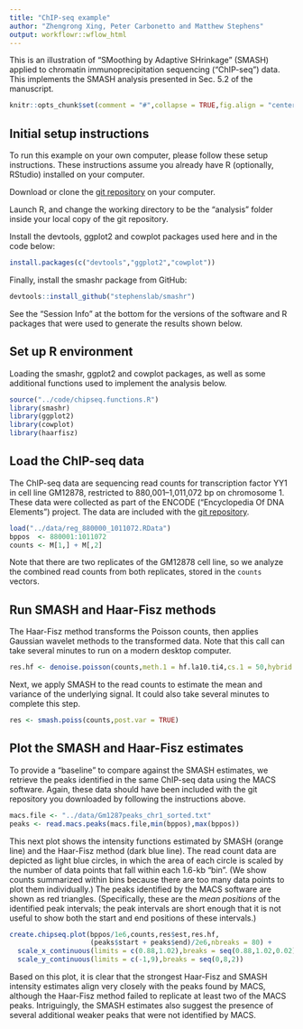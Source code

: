```yaml
---
title: "ChIP-seq example"
author: "Zhengrong Xing, Peter Carbonetto and Matthew Stephens"
output: workflowr::wflow_html
---
```


This is an illustration of "SMoothing by Adaptive SHrinkage" (SMASH)
applied to chromatin immunoprecipitation sequencing ("ChIP-seq")
data. This implements the SMASH analysis presented in Sec. 5.2 of the
manuscript.

```r
knitr::opts_chunk$set(comment = "#",collapse = TRUE,fig.align = "center")
```

Initial setup instructions
--------------------------

To run this example on your own computer, please follow these setup
instructions. These instructions assume you already have R (optionally,
RStudio) installed on your computer.

Download or clone the [git repository][smash-github] on your computer.

Launch R, and change the working directory to be the "analysis" folder
inside your local copy of the git repository.

Install the devtools, ggplot2 and cowplot packages used here and in
the code below:

```r
install.packages(c("devtools","ggplot2","cowplot"))
```

Finally, install the smashr package from GitHub:

```r
devtools::install_github("stephenslab/smashr")
```

See the "Session Info" at the bottom for the versions of the software
and R packages that were used to generate the results shown below.

Set up R environment
--------------------

Loading the smashr, ggplot2 and cowplot packages, as well as some
additional functions used to implement the analysis below.

```r
source("../code/chipseq.functions.R")
library(smashr)
library(ggplot2)
library(cowplot)
library(haarfisz)
```

Load the ChIP-seq data
----------------------

The ChIP-seq data are sequencing read counts for transcription factor
YY1 in cell line GM12878, restricted to 880,001--1,011,072 bp on
chromosome 1. These data were collected as part of the ENCODE
("Encyclopedia Of DNA Elements") project. The data are included with
the [git repository][smash-github].

```r
load("../data/reg_880000_1011072.RData")
bppos  <- 880001:1011072
counts <- M[1,] + M[,2]
```

Note that there are two replicates of the GM12878 cell line, so we
analyze the combined read counts from both replicates, stored in the
`counts` vectors.

Run SMASH and Haar-Fisz methods
-------------------------------

The Haar-Fisz method transforms the Poisson counts, then applies
Gaussian wavelet methods to the transformed data. Note that this call
can take several minutes to run on a modern desktop computer.

```r
res.hf <- denoise.poisson(counts,meth.1 = hf.la10.ti4,cs.1 = 50,hybrid = FALSE)
```

Next, we apply SMASH to the read counts to estimate the mean and
variance of the underlying signal. It could also take several minutes to
complete this step.

```r
res <- smash.poiss(counts,post.var = TRUE)
```

Plot the SMASH and Haar-Fisz estimates
--------------------------------------

To provide a "baseline" to compare against the SMASH estimates, we
retrieve the peaks identified in the same ChIP-seq data using the MACS
software. Again, these data should have been included with the git
repository you downloaded by following the instructions above.

```r
macs.file <- "../data/Gm1287peaks_chr1_sorted.txt"
peaks <- read.macs.peaks(macs.file,min(bppos),max(bppos))
```

This next plot shows the intensity functions estimated by SMASH
(orange line) and the Haar-Fisz method (dark blue line). The read
count data are depicted as light blue circles, in which the area of
each circle is scaled by the number of data points that fall within
each 1.6-kb "bin". (We show counts summarized within bins because
there are too many data points to plot them individually.) The peaks
identified by the MACS software are shown as red triangles.
(Specifically, these are the *mean positions* of the identified peak
intervals; the peak intervals are short enough that it is not useful
to show both the start and end positions of these intervals.)

```r
create.chipseq.plot(bppos/1e6,counts,res$est,res.hf,
                    (peaks$start + peaks$end)/2e6,nbreaks = 80) +
  scale_x_continuous(limits = c(0.88,1.02),breaks = seq(0.88,1.02,0.02)) +
  scale_y_continuous(limits = c(-1,9),breaks = seq(0,8,2))
```

Based on this plot, it is clear that the strongest Haar-Fisz and SMASH
intensity estimates align very closely with the peaks found by MACS,
although the Haar-Fisz method failed to replicate at least two of
the MACS peaks. Intriguingly, the SMASH estimates also suggest the
presence of several additional weaker peaks that were not identified
by MACS.

[smash-github]: https://github.com/stephenslab/smash-paper
